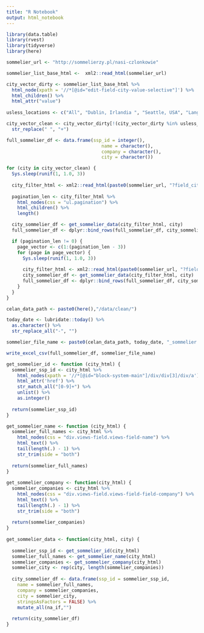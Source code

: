 ```yaml
---
title: "R Notebook"
output: html_notebook
---
```




```r
library(data.table)
library(rvest)
library(tidyverse)
library(here)
```


```r

sommelier_url <- "http://sommelierzy.pl/nasi-czlonkowie"

sommelier_list_base_html <-  xml2::read_html(sommelier_url)

city_vector_dirty <- sommelier_list_base_html %>%
  html_node(xpath = '//*[@id="edit-field-city-value-selective"]') %>%
  html_children() %>%
  html_attr("value") 
  
usless_locations <- c("All", "Dublin, Irlandia ", "Seattle, USA", "Langho", "Langho, Wielka Brytania", "Leeds", "Londyn", "Vitalia Hotel&Resort")

city_vector_clean <- city_vector_dirty[!(city_vector_dirty %in% usless_locations)] %>%
  str_replace(" ", "+")

```


```r
full_sommelier_df <- data.frame(ssp_id = integer(), 
                                   name = character(), 
                                   company = character(), 
                                   city = character())

for (city in city_vector_clean) {
  Sys.sleep(runif(1, 1.0, 3))
  
  city_filter_html <- xml2::read_html(paste0(sommelier_url, "?field_city_value_selective=", city))
  
  pagination_len <- city_filter_html %>%
    html_nodes(css = "ul.pagination") %>%
    html_children() %>%
    length()

  city_sommelier_df <- get_sommelier_data(city_filter_html, city)
  full_sommelier_df <- dplyr::bind_rows(full_sommelier_df, city_sommelier_df)

  if (pagination_len != 0) {
    page_vector <- c(1:(pagination_len - 3))
    for (page in page_vector) {
      Sys.sleep(runif(1, 1.0, 3))
      
      city_filter_html <- xml2::read_html(paste0(sommelier_url, "?field_city_value_selective=", city, "&page=", page))
      city_sommelier_df <- get_sommelier_data(city_filter_html, city)
      full_sommelier_df <- dplyr::bind_rows(full_sommelier_df, city_sommelier_df)
    }
  }
}
```


```r
celan_data_path <- paste0(here(),"/data/clean/")

today_date <- lubridate::today() %>%
  as.character() %>%
  str_replace_all("-", "")

sommelier_file_name <- paste0(celan_data_path, today_date, "_sommelier.xlsx")

write_excel_csv(full_sommelier_df, sommelier_file_name)
```


```r

get_sommelier_id <- function (city_html) {
  sommelier_ssp_id <- city_html %>%
    html_nodes(xpath = '//*[@id="block-system-main"]/div/div[3]/div/a') %>%
    html_attr('href') %>%
    str_match_all("[0-9]+") %>%
    unlist() %>%
    as.integer()
  
  return(sommelier_ssp_id)
}

get_sommelier_name <- function (city_html) {
  sommelier_full_names <- city_html %>%
    html_nodes(css = "div.views-field.views-field-name") %>%
    html_text() %>%
    tail(length(.) - 1) %>%
    str_trim(side = "both")
  
  return(sommelier_full_names)
}
  
get_sommelier_company <- function(city_html) {
  sommelier_companies <- city_html %>%
    html_nodes(css = "div.views-field.views-field-field-company") %>%
    html_text() %>% 
    tail(length(.) - 1) %>%
    str_trim(side = "both")
  
  return(sommelier_companies)
}
  
get_sommelier_data <- function(city_html, city) {
  
  sommelier_ssp_id <- get_sommelier_id(city_html)
  sommelier_full_names <- get_sommelier_name(city_html)
  sommelier_companies <- get_sommelier_company(city_html)
  sommelier_city <- rep(city, length(sommelier_companies))
  
  city_sommelier_df <- data.frame(ssp_id = sommelier_ssp_id,
    name = sommelier_full_names,
    company = sommelier_companies, 
    city = sommelier_city,
    stringsAsFactors = FALSE) %>%
    mutate_all(na_if,"")
  
  return(city_sommelier_df)
}


```

